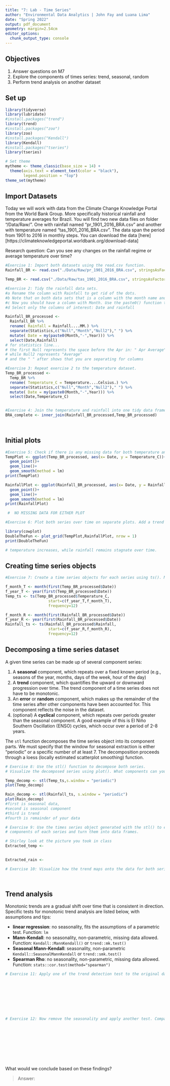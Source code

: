 ```yaml
---
title: "7: Lab - Time Series"
author: "Environmental Data Analytics | John Fay and Luana Lima"
date: "Spring 2022"
output: pdf_document
geometry: margin=2.54cm
editor_options: 
  chunk_output_type: console
---
```


## Objectives
1. Answer questions on M7
2. Explore the components of times series: trend, seasonal, random
3. Perform trend analysis on another dataset

## Set up

```r

library(tidyverse)
library(lubridate)
#install.packages("trend")
library(trend)
#install.packages("zoo")
library(zoo)
#install.packages("Kendall")
library(Kendall)
#install.packages("tseries")
library(tseries)

# Set theme
mytheme <- theme_classic(base_size = 14) +
  theme(axis.text = element_text(color = "black"), 
        legend.position = "top")
theme_set(mytheme)
```

## Import Datasets

Today we will work with data from the Climate Change Knowledge Portal from the World Bank Group. More specifically historical rainfall and temperature averages for Brazil. You will find two new data files on folder "/Data/Raw/". One with rainfall named "pr_1901_2016_BRA.csv" and another with temperature named "tas_1901_2016_BRA.csv". The data span the period from 1901 to 2016 in monthly steps. You can download the data [here][https://climateknowledgeportal.worldbank.org/download-data]

Research question: Can you see any changes on the rainfall regime or average temperature over time?

```r
#Exercise 1: Import both datasets using the read.csv function.
Rainfall_BR <- read.csv("./Data/Raw/pr_1901_2016_BRA.csv", stringsAsFactors = TRUE)

Temp_BR <- read.csv("./Data/Raw/tas_1901_2016_BRA.csv", stringsAsFactors = TRUE)

#Exercise 2: Tidy the rainfall data sets.
#a Rename the column with Rainfall to get rid of the dots.
#b Note that on both data sets that is a column with the month name and average. Convert it to a Month column by separating the string, i.e., month in one column and the word "Average" on another. Hint: use the separate() function in the pipe.
#c Now you should have a column with Month. Use the paste0() function to paste month and year together and create a date object.
#d Select only the columns of interest: Date and rainfall

Rainfall_BR_processed <-
  Rainfall_BR %>% 
  rename( Rainfall = Rainfall....MM.) %>% 
  separate(Statistics,c("Null","Month","Null2")," ") %>% 
  mutate( Date = my(paste0(Month,"-",Year))) %>% 
  select(Date,Rainfall) 
# for statistics line... 
# the first Null represents the space before the Apr in: " Apr Average"
# while Null2 represents "Average"
# and the " " after shows that you are separating for columns 

#Exercise 3: Repeat exercise 2 to the temperature dataset.
Temp_BR_processed <-
  Temp_BR %>% 
  rename( Temperature_C = Temperature....Celsius.) %>% 
  separate(Statistics,c("Null","Month","Null2")," ") %>% 
  mutate( Date = my(paste0(Month,"-",Year))) %>% 
  select(Date,Temperature_C)  


#Exercise 4: Join the temperature and rainfall into one tidy data frame with 3 columns: Date, Rainfall and Temperature.
BRA_complete <- inner_join(Rainfall_BR_processed,Temp_BR_processed)
  
           
```


## Initial plots

```r

#Exercise 5: Check if there is any missing data for both temperature and rainfall series.
TempPlot <- ggplot(Temp_BR_processed, aes(x= Date, y = Temperature_C))+
  geom_point()+ 
  geom_line()+ 
  geom_smooth(method = lm) 
print(TempPlot) 

RainfallPlot <- ggplot(Rainfall_BR_processed, aes(x= Date, y = Rainfall))+
  geom_point()+ 
  geom_line()+ 
  geom_smooth(method = lm) 
print(RainfallPlot)  

 #  NO MISSING DATA FOR EITHER PLOT

#Exercise 6: Plot both series over time on separate plots. Add a trend line using geom_smooth(). Can you say something about the trend just by visualizing the data?

library(cowplot)
DoubleTheFun <- plot_grid(TempPlot,RainfallPlot, nrow = 1)
print(DoubleTheFun)

# temperature increases, while rainfall remains stagnate over time. 
```

## Creating time series objects

```r
#Exercise 7: Create a time series objects for each series using ts(). Make sure you specify the starting point and frequency.

f_month_T <- month(first(Temp_BR_processed$Date))
f_year_T <- year(first(Temp_BR_processed$Date))
Temp_ts <- ts(Temp_BR_processed$Temperature_C,
                   start=c(f_year_T,f_month_T),
                   frequency=12)   

f_month_R <- month(first(Rainfall_BR_processed$Date))
f_year_R <- year(first(Rainfall_BR_processed$Date))
Rainfall_ts <- ts(Rainfall_BR_processed$Rainfall,
                   start=c(f_year_R,f_month_R),
                   frequency=12)  

```


## Decomposing a time series dataset

A given time series can be made up of several component series: 

1. A **seasonal** component, which repeats over a fixed known period (e.g., seasons of the year, months, days of the week, hour of the day)
2. A **trend** component, which quantifies the upward or downward progression over time. The trend component of a time series does not have to be monotonic.
3. An **error** or **random** component, which makes up the remainder of the time series after other components have been accounted for. This component reflects the noise in the dataset. 
4. (optional) A **cyclical** component, which repeats over periods greater than the seasonal component. A good example of this is El Niño Southern Oscillation (ENSO) cycles, which occur over a period of 2-8 years.


The `stl` function decomposes the time series object into its component parts. We must specify that the window for seasonal extraction is either "periodic" or a specific number of at least 7. The decomposition proceeds through a loess (locally estimated scatterplot smoothing) function.

```r

# Exercise 8: Use the stl() function to decompose both series. 
# Visualize the decomposed series using plot(). What components can you identify?

Temp_decomp <- stl(Temp_ts,s.window = "periodic")
plot(Temp_decomp)

Rain_decomp <- stl(Rainfall_ts, s.window = "periodic") 
plot(Rain_decomp)
#first is seasonal data, 
#second is seasonal component 
#third is trend 
#fourth is remainder of your data 

# Exercise 9: Use the times series object generated with the stl() to extract the 
# components of each series and turn them into data frames.

# Shirley look at the picture you took in class 
Extracted_temp <- 
  

Extracted_rain <-

# Exercise 10: Visualize how the trend maps onto the data for both series

  


```


## Trend analysis

Monotonic trends are a gradual shift over time that is consistent in direction. Specific tests for monotonic trend analysis are listed below, with assumptions and tips: 

* **linear regression**: no seasonality, fits the assumptions of a parametric test. Function: `lm`
* **Mann-Kendall**: no seasonality, non-parametric, missing data allowed. Function: `Kendall::MannKendall()` or `trend::mk.test()`
* **Seasonal Mann-Kendall**: seasonality, non-parametric `Kendall::SeasonalMannKendall` or `trend::smk.test()`
* **Spearman Rho**: no seasonality, non-parametric, missing data allowed. Function: `stats::cor.test(method="spearman")`


```r

# Exercise 11: Apply one of the trend detection test to the original data set. Remember that the data has seasonal component, which test can be applied in this case?









# Exercise 12: Now remove the seasonality and apply another test. Compare the results with what you obtained on Exercise 9.











```

What would we conclude based on these findings? 

> Answer:


